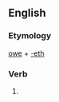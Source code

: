 ==English==

===Etymology===
[[owe]] + [[-eth]]

===Verb===
{{infl|en|verb form}}

# {{archaic third-person singular of|owe}}